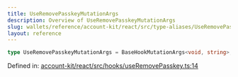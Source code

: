 ```yaml
---
title: UseRemovePasskeyMutationArgs
description: Overview of UseRemovePasskeyMutationArgs
slug: wallets/reference/account-kit/react/src/type-aliases/UseRemovePasskeyMutationArgs
layout: reference
---
```


```ts
type UseRemovePasskeyMutationArgs = BaseHookMutationArgs<void, string>;
```

Defined in: [account-kit/react/src/hooks/useRemovePasskey.ts:14](https://github.com/alchemyplatform/aa-sdk/blob/da19afd63b0ba06a4de95b0d2d7871f64d546304/account-kit/react/src/hooks/useRemovePasskey.ts#L14)
